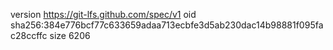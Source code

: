version https://git-lfs.github.com/spec/v1
oid sha256:384e776bcf77c633659adaa713ecbfe3d5ab230dac14b98881f095fac28ccffc
size 6206
